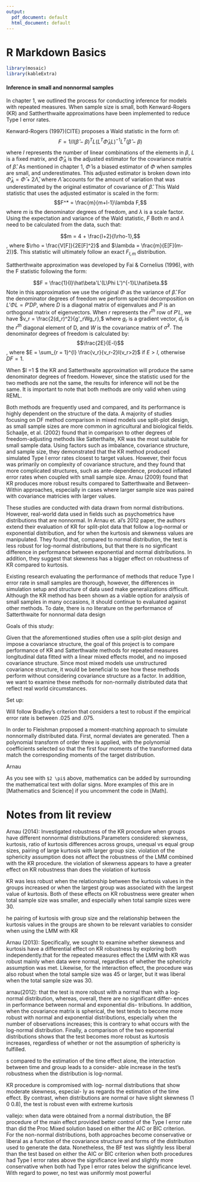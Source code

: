 ```yaml
---
output:
  pdf_document: default
  html_document: default
---
```

# R Markdown Basics {#rmd-basics}
<!--
This file is for including Chapter 2.  

Notice that it's also good practice to label your chapters and sections.  This will help you debug potential issues as you knit and allows you to link references throughout the document. Look for the reference to this chapter at the beginning of Chapter 3.

If labels aren't specified, they will automatically be generated from the header by changing the spaces to hyphens and capital letters to lowercase.  
-->
```r
library(mosaic)
library(kableExtra)
```



#### Inference in small and nonnormal samples

In chapter 1, we outlined the process for conducting inference for models with repeated measures. When sample size is small, both Kenward-Rogers (KR) and Sattherthwaite approximations have been implemented to reduce Type I error rates. 

Kenward-Rogers (1997)(CITE) proposes a Wald statistic in the form of:
$$F = 1/l(\hat\beta-\beta)^TL(L^T\hat\Phi_A L)^{-1}L^T(\hat\beta-\beta)$$ where $l$ represents the number of linear combinations of the elements in $\beta$, $L$ is a fixed matrix, and $\hat\Phi_A$ is the adjusted estimator for the covariance matrix of $\hat\beta$. As mentioned in chapter 1, $\hat\Phi$ is a biased estimator of $\Phi$ when samples are small, and underestimates. This adjusted estimator is broken down into $\hat\Phi_A = \hat\Phi + 2\hat\Lambda$, where $\hat\Lambda$ accounts for the amount of variation that was underestimated by the original estimator of covariance of $\hat\beta$. This Wald statistic that uses the adjusted estimator is scaled in the form: $$F^* = \frac{m}{m+l-1}\lambda F,$$ where $m$ is the denominator degrees of freedom, and $\lambda$ is a scale factor. Using the expectation and variance of the Wald statistic, $F$ Both $m$ and $\lambda$ need to be calculated from the data, such that:

$$m = 4 + \frac{l+2}{l\rho-1},$$, where $\rho = \frac{V[F]}{2E[F]^2}$ and 
$\lambda = \frac{m}{E[F](m-2)}$. This statistic will ultimately follow an exact $F_{l,m}$ distribution. 

Sattherthwaite approximation was developed by Fai & Cornelius (1996), with the F statistic following the form:

$$F = \frac{1}{l}\hat\beta'L'(L\Phi L')^{-1}L\hat\beta.$$ Note in this approximation we use the original $\Phi$ as the variance of $\hat\beta.$ For the denominator degrees of freedom we perform spectral decomposition on $L'\Phi L=P'DP$, where $D$ is a diagonal matrix of eigenvalues and $P$ is an orthogonal matrix of eigenvectors. When $r$ represents the $r^{th}$ row of $P'L$, we have $v_r = \frac{2(d_r)^2}{g'_rWg_r},$ where $g_r$ is a gradient vector, $d_r$ is the $r^{th}$ diagonal element of D, and $W$ is the covariance matrix of $\hat\sigma^2.$ The denominator degrees of freedom is calculated by:
$$\frac{2E}{E-l}$$, where $E = \sum_{r = 1}^{l} \frac{v_r}{v_r-2}I(v_r>2)$ if $E >l$, otherwise $DF = 1.$

When $l =1 $ the KR and Satterthwaite approximation will produce the same denominator degrees of freedom. However, since the statistic used for the two methods are not the same, the results for inference will not be the same. It is important to note that both methods are only valid when using REML. 

Both methods are frequently used and compared, and its performance is highly dependent on the structure of the data.
A majority of studies focusing on DF method comparison in mixed models use split-plot design, as small sample sizes are more common in agricultural and biological fields. Schaalje, et al. (2002) found that in comparison to other degrees of freedom-adjusting methods like Satterthaite, KR was the most suitable for small sample data. Using factors such as imbalance, covariance structure, and sample size, they demonstrated that the KR method produced simulated Type I error rates closest to target values. However, their focus was primarily on complexity of covariance structure, and they found that more complicated structures, such as ante-dependence, produced inflated error rates when coupled with small sample size. Arnau (2009) found that KR produces more robust results compared to Satterthwaite and Between-Within approaches, especially in cases where larger sample size was paired with covariance matricies with larger values. 

These studies are conducted with data drawn from normal distributions. However, real-world data used in fields such as psychometrics have distributions that are nonnormal. In Arnau et. al's 2012 paper, the authors extend their evaluation of KR for split-plot data that follow a log-normal or exponential distribution, and for when the kurtosis and skewness values are manipulated. They found that, compared to normal distribution, the test is less robust for log-normal distributions, but that there is no signficant difference in performance between exponential and normal distributions. In addition, they suggest that skewness has a bigger effect on robustness of KR compared to kurtosis. 

Existing research evaluating the performance of methods that reduce Type I error rate in small samples are thorough, however, the differences in simulation setup and structure of data used make generalizations difficult. Although the KR method has been shown as a viable option for analysis of small samples in many occasions, it should continue to evaluated against other methods. To date, there is no literature on the performance of Satterthwaite for nonnormal data design 


Goals of this study:

Given that the aforementioned studies often use a split-plot design and impose a covariance structure, the goal of this project is to compare performance of KR and Satterthwaite methods for repeated measures longitudinal data fitted with a linear mixed effects model, and no imposed covariance structure. Since most mixed models use unstructured covariance structure, it would be beneficial to see how these methods perform without considering covariance structure as a factor. In addition, we want to examine these methods for non-normally distributed data that reflect real world circumstances. 






Set up:

Will follow Bradley's criterion that considers a test to robust if the empirical error rate is between .025 and .075. 

In order to 
Fleishman proposed a moment-matching approach to simulate nonnormally distributed data. First, normal deviates are generated. Then a polynomial transform of order three is applied, with the polynomial coefficients selected so that the first four moments of the transformed data match the corresponding moments of the target distribution. 


Arnau
















As you see with `$2 \pi$` above, mathematics can be added by surrounding the mathematical text with dollar signs.  More examples of this are in [Mathematics and Science] if you uncomment the code in [Math].  



# Notes from lit review

Arnau (2014): Investigated robustness of the KR procedure when groups have different nonnormal distributions.Parameters considered: skewness, kurtosis, ratio of kurtosis differences across groups, unequal vs equal group sizes, pairing of large kurtosis with larger group size. violation of the sphericity assumption does not affect the robustness of the LMM combined with the KR procedure. the violation of skewness appears to have a greater effect on KR robustness than does the violation of kurtosis

 

KR was less robust when the relationship between the kurtosis values in the groups increased or when the largest group was associated with the largest value of kurtosis. Both of these effects on KR robustness were greater when total sample size was smaller, and especially when total sample sizes were 30.

he pairing of kurtosis with group size and the relationship between the kurtosis values in the groups are shown to be relevant variables to consider when using the LMM with KR

Arnau (2013): Specifically, we sought to examine whether
skewness and kurtosis have a differential effect on KR robustness by exploring both independently.that for the repeated measures effect
the LMM with KR was robust mainly when data were
normal, regardless of whether the sphericity assumption
was met. Likewise, for the interaction effect, the procedure
was also robust when the total sample size was 45 or larger,
but it was liberal when the total sample size was 30. 

arnau(2012): that the test is more robust with a normal than with a log-normal distribution, whereas, overall, there are no significant differ- ences in performance between normal and exponential dis- tributions. In addition, when the covariance matrix is spherical, the test tends to become more robust with normal and exponential distributions, especially when the number of observations increases; this is contrary to what occurs with the log-normal distribution. Finally, a comparison of the two exponential distributions shows that the test becomes more robust as kurtosis increases, regardless of whether or not the assumption of sphericity is fulfilled.

s compared to the estimation of the time effect alone, the interaction between time and group leads to a consider- able increase in the test’s robustness when the distribution is log-normal.

KR procedure is compromised with log- normal distributions that show moderate skewness, especial- ly as regards the estimation of the time effect. By contrast, when distributions are normal or have slight skewness (1 0 0.8), the test is robust even with extreme kurtosis 

vallejo: when data were obtained from a normal distribution, the
BF procedure of the main effect provided better control of the Type I error rate than
did the Proc Mixed solution based on either the AIC or BIC criterion. For the non-normal distributions, both approaches become conservative or liberal
as a function of the covariance structure and forms of the distribution used to generate the data. Nonetheless, the BF test was slightly less liberal than the test based
on either the AIC or BIC criterion when both procedures had Type I error rates
above the significance level and slightly more conservative when both had Type I
error rates below the significance level. With regard to power, no test was uniformly most powerful

